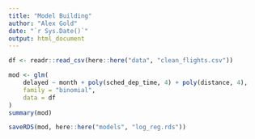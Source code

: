 ```yaml
---
title: "Model Building"
author: "Alex Gold"
date: "`r Sys.Date()`"
output: html_document
---
```


```r
df <- readr::read_csv(here::here("data", "clean_flights.csv"))
```

```r
mod <- glm(
    delayed ~ month + poly(sched_dep_time, 4) + poly(distance, 4), 
    family = "binomial", 
    data = df
)
summary(mod)
```

```r
saveRDS(mod, here::here("models", "log_reg.rds"))
```



